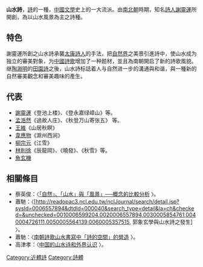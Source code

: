 {{unreferenced|time=2010-09-08T12:44:45+00:00}}
'''山水詩'''，[[詩|詩]]的一種，[[中國文學|中國文學]]史上的一大流派。由[[南北朝|南北朝]]時期，知名[[詩人|詩人]][[謝靈運|謝靈運]]所開創，為以山水風景為主之詩種。

== 特色 ==
謝靈運所創之山水詩承襲[[太康詩人|太康詩人]]的手法，把[[自然界|自然界]]之美景引進詩中，使山水成为独立的審美對象，为[[中國詩歌|中國詩歌]]增加了一种题材，並且為南朝開启了新的詩歌風貌。继[[陶淵明|陶淵明]]的[[田園詩|田園詩]]之後，山水詩标誌着人与自然进一步的溝通與和谐，與一種新的自然審美觀念和審美趣味的產生。

== 代表 ==
*[[謝靈運|謝靈運]]《登池上楼》、《登永嘉绿嶂山》等。 
*[[孟浩然|孟浩然]]《過故人庄》、《秋登万山寄张五》 等。
*[[王維|王維]]《山居秋瞑》 
*[[韋應物|韋應物]]《滁州西涧》 
*[[柳宗元|柳宗元]]《江雪》
*[[林則徐|林則徐]]《辰龍岡》、《曉發》、《秋雪》等。
*[[魚玄機|魚玄機]]

== 相關條目 ==
*蔡英俊：〈[http://www.cl.nthu.edu.tw/ezfiles/278/1278/img/1473/145340644.pdf 「自然」、「山水」與「風景」──概念的比較分析] {{Wayback|url=http://www.cl.nthu.edu.tw/ezfiles/278/1278/img/1473/145340644.pdf |date=20180401212752 }}〉。
*蕭馳：〈[http://readopac3.ncl.edu.tw/nclJournal/search/detail.jsp?sysId=0006557894&dtdId=000040&search_type=detail&la=ch&checked=&unchecked=0010006599204,0020006557894,0030005854761,0040004726111,0050005564139,0060005357515, 郭象玄學與山水詩之發生] {{Wayback|url=http://readopac3.ncl.edu.tw/nclJournal/search/detail.jsp?sysId=0006557894&dtdId=000040&search_type=detail&la=ch&checked=&unchecked=0010006599204,0020006557894,0030005854761,0040004726111,0050005564139,0060005357515, |date=20200816103315 }}〉。
*蕭馳：〈[http://www.litphil.sinica.edu.tw/public/publications/bulletin/40/40-1-40.pdf 南朝詩歌山水書寫中「詩的空間」的營造] {{Wayback|url=http://www.litphil.sinica.edu.tw/public/publications/bulletin/40/40-1-40.pdf |date=20180202190209 }}〉。
*高津孝：〈[http://www.nssd.org/articles/article_read.aspx?id=1002162038 中国的山水诗和外界认识] {{Wayback|url=http://www.nssd.org/articles/article_read.aspx?id=1002162038 |date=20180210002149 }}〉。
[[Category:近體詩|Category:近體詩]]
[[Category:詩體|Category:詩體]]